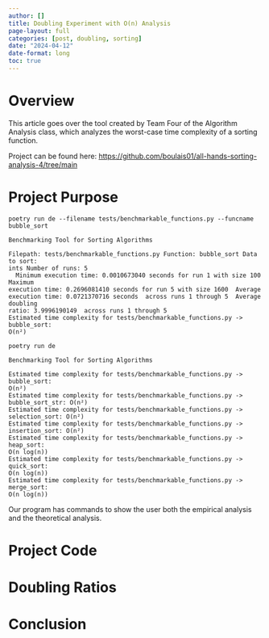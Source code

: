 ```yaml
---
author: []
title: Doubling Experiment with O(n) Analysis
page-layout: full
categories: [post, doubling, sorting]
date: "2024-04-12"
date-format: long
toc: true
---
```


# Overview

This article goes over the tool created by Team Four of the Algorithm Analysis
class, which analyzes the worst-case time complexity of a sorting function.

Project can be found here: <https://github.com/boulais01/all-hands-sorting-analysis-4/tree/main>

# Project Purpose

`poetry run de --filename tests/benchmarkable_functions.py --funcname bubble_sort`

```text
Benchmarking Tool for Sorting Algorithms

Filepath: tests/benchmarkable_functions.py Function: bubble_sort Data to sort: 
ints Number of runs: 5
  Minimum execution time: 0.0010673040 seconds for run 1 with size 100 Maximum 
execution time: 0.2696081410 seconds for run 5 with size 1600  Average 
execution time: 0.0721370716 seconds  across runs 1 through 5  Average doubling
ratio: 3.9996190149  across runs 1 through 5 
Estimated time complexity for tests/benchmarkable_functions.py -> bubble_sort: 
O(n²)
```

`poetry run de`

```text
Benchmarking Tool for Sorting Algorithms

Estimated time complexity for tests/benchmarkable_functions.py -> bubble_sort: 
O(n²)
Estimated time complexity for tests/benchmarkable_functions.py -> 
bubble_sort_str: O(n²)
Estimated time complexity for tests/benchmarkable_functions.py -> 
selection_sort: O(n²)
Estimated time complexity for tests/benchmarkable_functions.py -> 
insertion_sort: O(n²)
Estimated time complexity for tests/benchmarkable_functions.py -> heap_sort: 
O(n log(n))
Estimated time complexity for tests/benchmarkable_functions.py -> quick_sort: 
O(n log(n))
Estimated time complexity for tests/benchmarkable_functions.py -> merge_sort: 
O(n log(n))
```

Our program has commands to show the user both the empirical analysis and the theoretical analysis.

# Project Code

# Doubling Ratios

# Conclusion